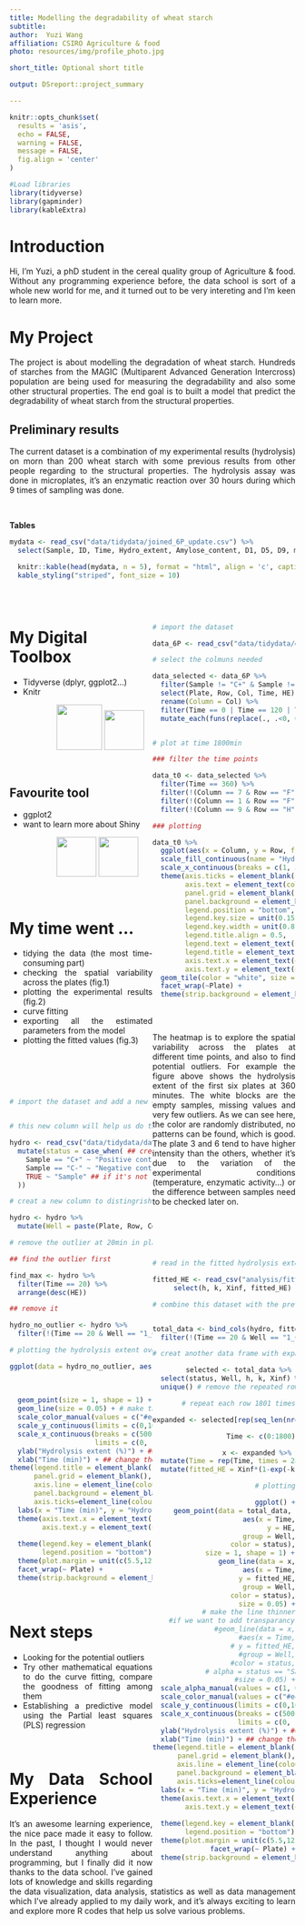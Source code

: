 ```yaml
---
title: Modelling the degradability of wheat starch
subtitle: 
author:  Yuzi Wang
affiliation: CSIRO Agriculture & food
photo: resources/img/profile_photo.jpg

short_title: Optional short title

output: DSreport::project_summary

---
```

```r
knitr::opts_chunk$set(
  results = 'asis',
  echo = FALSE,
  warning = FALSE,
  message = FALSE,
  fig.align = 'center'
)

#Load libraries
library(tidyverse)
library(gapminder)
library(kableExtra)
```

<style>
body {
text-align: justify}
</style>

# Introduction

Hi, I'm Yuzi, a phD student in the cereal quality group of Agriculture & food. Without any programming experience before, the data school is sort of a whole new world for me, and it turned out to be very intereting and I'm keen to learn more.

# My Project

The project is about modelling the degradation of wheat starch. Hundreds of starches from the MAGIC (Multiparent Advanced Generation Intercross) population are being used for measuring the degradability and also some other structural properties. The end goal is to built a model that predict the degradability of wheat starch from the structural properties.   

## Preliminary results

The current dataset is a combination of my experimental results (hydrolysis) on morn than 200 wheat starch with some previous results from other people regarding to the structural properties. The hydrolysis assay was done in microplates, it's an enzymatic reaction over 30 hours during which 9 times of sampling was done. 

<br/>

**Tables**
```r

mydata <- read_csv("data/tidydata/joined_6P_update.csv") %>% 
  select(Sample, ID, Time, Hydro_extent, Amylose_content, D1, D5, D9, mean_Peak, mean_Trough, mean_Final, low_dp, medium_dp, high_dp)

  knitr::kable(head(mydata, n = 5), format = "html", align = 'c', caption = "Structural and functional properties of wheat starch") %>% 
  kable_styling("striped", font_size = 10)

```

<style> 
.column-left{float: left; width: 50%; text-align: left;}
.column-right{float: right;width: 50%;text-align: right}
</style>


<div class="column-left">

&nbsp;

# My Digital Toolbox

- Tidyverse (dplyr, ggplot2...)
- Knitr

&nbsp;&nbsp;&nbsp;&nbsp;&nbsp;&nbsp;&nbsp;&nbsp;&nbsp;&nbsp;&nbsp;&nbsp;&nbsp;&nbsp;&nbsp;&nbsp;&nbsp;&nbsp;&nbsp;&nbsp;
![](resources/img/tidyverse.png){width=80px}
![](https://ih0.redbubble.net/image.543341178.1637/flat,800x800,070,f.jpg){width=70px}

&nbsp;

## Favourite tool 

- ggplot2
- want to learn more about Shiny

&nbsp;&nbsp;&nbsp;&nbsp;&nbsp;&nbsp;&nbsp;&nbsp;&nbsp;&nbsp;&nbsp;&nbsp;&nbsp;&nbsp;&nbsp;&nbsp;&nbsp;&nbsp;&nbsp;&nbsp; ![](https://raw.githubusercontent.com/tidyverse/ggplot2/master/man/figures/logo.png){width=70px}
![](https://teachdatascience.com/post/shiny1/shinyhex.jpg){width=70px}

</div>

<div class="column-right" style='text-align: justify'> 

<br/>
<br/>


```r


# import the dataset

data_6P <- read_csv("data/tidydata/data_6P_cal_3nd.csv")

# select the colmuns needed

data_selected <- data_6P %>% 
  filter(Sample != "C+" & Sample != "C-") %>%  # remove the control samples 
  select(Plate, Row, Col, Time, HE) %>% 
  rename(Column = Col) %>%
  filter(Time == 0 | Time == 120 | Time == 240 | Time == 360 | Time == 1440 |Time == 1800) %>% 
  mutate_each(funs(replace(., .<0, 0))) # replace the negtive values by 0


# plot at time 1800min

### filter the time points

data_t0 <- data_selected %>% 
  filter(Time == 360) %>% 
  filter(!(Column == 7 & Row == "F" & Plate == 6)) %>% # remove an "outlier"
  filter(!(Column == 1 & Row == "F" & Plate == 1)) %>% # remove an "outlier"
  filter(!(Column == 9 & Row == "H" & Plate == 6)) # remove an "outlier"

### plotting

data_t0 %>% 
  ggplot(aes(x = Column, y = Row, fill = HE)) + 
  scale_fill_continuous(name = "Hydrolysis extent", type = "viridis") +
  scale_x_continuous(breaks = c(1, 3, 5, 7, 9, 11)) +
  theme(axis.ticks = element_blank(),
        axis.text = element_text(color = "black"),
        panel.grid = element_blank(),
        panel.background = element_blank(),
        legend.position = "bottom",
        legend.key.size = unit(0.15, "cm"),
        legend.key.width = unit(0.8, "cm"),
        legend.title.align = 0.5,
        legend.text = element_text(size = 7),
        legend.title = element_text(size = 9),
        axis.text.x = element_text(color="black", size=7), 
        axis.text.y = element_text(color="black", size=7)) +
  geom_tile(color = "white", size = 0.1) +
  facet_wrap(~Plate) +
  theme(strip.background = element_blank())



```

<br/>

The heatmap is to explore the spatial variability across the plates at different time points, and also to find potential outliers. For example the figure above shows the hydrolysis extent of the first six plates at 360 minutes. The white blocks are the empty samples, missing  values and very few outliers. As we can see here, the color are randomly distributed, no patterns can be found, which is good. The plate 3 and 6 tend to have higher intensity than the others, whether it's due to the variation of the experimental conditions (temperature, enzymatic activity...) or the difference between samples need to be checked later on.     


</div>

&nbsp;
&nbsp;
&nbsp;
&nbsp;
&nbsp;
&nbsp;


# My time went ...

- tidying the data (the most time-consuming part)
- checking the spatial variability across the plates (fig.1)
- plotting the experimental results (fig.2)
- curve fitting 
- exporting all the estimated parameters from the model
- plotting the fitted values (fig.3)

<style> 
.column-left{float: left; width: 50%; text-align: left;}
.column-right{float: right;width: 50%;text-align: right}
</style>

<div class="column-left">

<br/>
<br/>
<br/>

```r


# import the dataset and add a new colume


# this new column will help us do the plot

hydro <- read_csv("data/tidydata/data_6P_cal_3nd.csv")%>% 
  mutate(status = case_when( ## creat a new column to classify three different conditions
    Sample == "C+" ~ "Positive control", ## if the sample name is C+, give it pos_control
    Sample == "C-" ~ "Negative control", ## if the sample name is C-, give it neg_control
    TRUE ~ "Sample" ## if it's not the cases above, give it other
  )) 

# creat a new column to distingrish each sample 

hydro <- hydro %>% 
  mutate(Well = paste(Plate, Row, Col, sep = "_")) 

# remove the outlier at 20min in plate 1

## find the outlier first

find_max <- hydro %>% 
  filter(Time == 20) %>% 
  arrange(desc(HE))

## remove it

hydro_no_outlier <- hydro %>% 
  filter(!(Time == 20 & Well == "1_C_11"))

# plotting the hydrolysis extent overtime

ggplot(data = hydro_no_outlier, aes(x = Time, 
                                    y = HE,
                                    group = Well,
                                    color = status)) +
  geom_point(size = 1, shape = 1) + ## use hollow circles by "shape = 1"
  geom_line(size = 0.05) + # make the line thinner
  scale_color_manual(values = c("#e41a1c", "#4daf4a", "#377eb8")) +
  scale_y_continuous(limits = c(0,100), expand = c(0, 0)) + ## set the range of the y axis with no more expand
  scale_x_continuous(breaks = c(500, 1500),
                     limits = c(0, 1900), expand = c(0, 0)) +
  ylab("Hydrolysis extent (%)") + ## change the label for the y axis
  xlab("Time (min)") + ## change the name of the x axis
theme(legend.title = element_blank(),
      panel.grid = element_blank(),
      axis.line = element_line(colour = "black", size = 0.5),
      panel.background = element_blank(),
      axis.ticks=element_line(colour="black", size=.5)) +
  labs(x = "Time (min)", y = "Hydrolysis extent (%)") +
  theme(axis.text.x = element_text(color="black", size=7), 
        axis.text.y = element_text(color="black", size=7)) +
  
  theme(legend.key = element_blank(),
        legend.position = "bottom") +
  theme(plot.margin = unit(c(5.5,12,5.5,5.5), "pt")) + ## set the margin
  facet_wrap(~ Plate) +
  theme(strip.background = element_blank())
```

</div>

<div class="column-right">

<br/>
<br/>
<br/>

```r

# read in the fitted hydrolysis extent dataset

fitted_HE <- read_csv("analysis/fitted_HE.csv") %>% 
  select(h, k, Xinf, fitted_HE) 

# combine this dataset with the previous dataset


total_data <- bind_cols(hydro, fitted_HE) %>% 
  filter(!(Time == 20 & Well == "1_C_11")) # remember to remove this outlier

# creat another data frame with expanded rows 

selected <- total_data %>% 
  select(status, Well, h, k, Xinf) %>% 
  unique() # remove the repeated rows

# repeat each row 1801 times

expanded <- selected[rep(seq_len(nrow(selected)), each = 1801), ] 

Time <- c(0:1800)

x <- expanded %>% 
  mutate(Time = rep(Time, times = 283)) %>% 
  mutate(fitted_HE = Xinf*(1-exp(-k*Time**(1-h))))

# plotting

  ggplot() +
  geom_point(data = total_data, 
             aes(x = Time,
                 y = HE,
                 group = Well,
                 color = status),
             size = 1, shape = 1) + ## use hollow circles by "shape = 1"
    geom_line(data = x,
          aes(x = Time,
              y = fitted_HE,
              group = Well,
              color = status),
          size = 0.05) +
 # make the line thinner
    #if we want to add transparancy to the Samples (try the lines below)
    #geom_line(data = x,
          #aes(x = Time,
             # y = fitted_HE,
              #group = Well,
              #color = status,
             # alpha = status == "Sample"),
          #size = 0.05) +
  scale_alpha_manual(values = c(1, 0.1)) + # c(FALSE, TRUE)
  scale_color_manual(values = c("#e41a1c", "#4daf4a", "#377eb8")) +
  scale_y_continuous(limits = c(0,100), expand = c(0, 0)) + ## set the range of the y axis with no more expand
  scale_x_continuous(breaks = c(500, 1500),
                     limits = c(0, 1900), expand = c(0, 0)) +
  ylab("Hydrolysis extent (%)") + ## change the label for the y axis
  xlab("Time (min)") + ## change the name of the x axis
theme(legend.title = element_blank(),
      panel.grid = element_blank(),
      axis.line = element_line(colour = "black", size = 0.5),
      panel.background = element_blank(),
      axis.ticks=element_line(colour="black", size=.5)) +
  labs(x = "Time (min)", y = "Hydrolysis extent (%)") +
  theme(axis.text.x = element_text(color="black", size=7), 
        axis.text.y = element_text(color="black", size=7)) +
  
  theme(legend.key = element_blank(),
        legend.position = "bottom") +
  theme(plot.margin = unit(c(5.5,12,5.5,5.5), "pt")) + ## set the margin
  facet_wrap(~ Plate) +
  theme(strip.background = element_blank())



```


</div>

&nbsp;
&nbsp;
&nbsp;
&nbsp;
&nbsp;
&nbsp;

# Next steps

- Looking for the potential outliers
- Try other mathematical equations to do the curve fitting, compare the goodness of fitting among them
- Establishing a predictive model using the Partial least squares (PLS) regression

&nbsp;
&nbsp;
&nbsp;
&nbsp;
&nbsp;
&nbsp;

# My Data School Experience

It's an awesome learning experience, the nice pace made it easy to follow. In the past, I thought I would never understand anything about programming, but I finally did it now thanks to the data school. I've gained lots of knowledge and skills regarding the data visualization, data analysis, statistics as well as data management which I've already applied to my daily work, and it's always exciting to learn and explore more R codes that help us solve various problems. 







